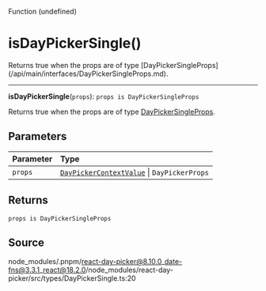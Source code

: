 <SectionTitle>Function (undefined)</SectionTitle>

# isDayPickerSingle()

<Description>
Returns true when the props are of type [DayPickerSingleProps](/api/main/interfaces/DayPickerSingleProps.md).
</Description>

---

<a id="undefined" name="undefined"></a>

<SignatureMemberIdentifier>**isDayPickerSingle**(`props`): `props is DayPickerSingleProps`</SignatureMemberIdentifier>

Returns true when the props are of type [DayPickerSingleProps](/api/main/interfaces/DayPickerSingleProps.md).

## Parameters

| Parameter | Type |
| :------ | :------ |
| `props` | [`DayPickerContextValue`](/api/main/interfaces/DayPickerContextValue.md) \| `DayPickerProps` |

## Returns

`props is DayPickerSingleProps`

## Source

node\_modules/.pnpm/react-day-picker@8.10.0\_date-fns@3.3.1\_react@18.2.0/node\_modules/react-day-picker/src/types/DayPickerSingle.ts:20
